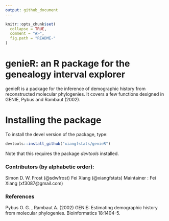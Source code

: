 ---
output: github_document
---

<!-- README.md is generated from README.Rmd. Please edit that file -->

```{r, echo = FALSE}
knitr::opts_chunk$set(
  collapse = TRUE,
  comment = "#>",
  fig.path = "README-"
)
```
# genieR: an R package for the genealogy interval explorer
genieR  is a package for the inference of demographic history from
reconstructed molecular phylogenies. It covers a few functions designed in GENIE, Pybus and Rambaut (2002). 

# Installing the package
To install the devel version of the package, type:
```{r install, eval=FALSE}
devtools::install_github("xiangfstats/genieR")
```

Note that this requires the package *devtools* installed.

### Contributors (by alphabetic order):
Simon D. W. Frost (@sdwfrost)
Fei Xiang (@xiangfstats)
Maintainer : Fei Xiang (xf3087@gmail.com)

### References
Pybus O. G. , Rambaut A. (2002) GENIE: Estimating demographic history from molecular phylogenies. Bioinformatics 18:1404-5.
